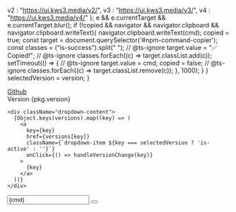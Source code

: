 
  v2 : "https://ui.kws3.media/v2/", 
  v3 : "https://ui.kws3.media/v3/", 
  v4 : "https://ui.kws3.media/v4/"
  };
  e && e.currentTarget && e.currentTarget.blur();
  if (!copied && navigator && navigator.clipboard && navigator.clipboard.writeText){
    navigator.clipboard.writeText(cmd);
    copied = true;
    const target = document.querySelector('#npm-command-copier');
    const classes = ("is-success").split(" ");
    // @ts-ignore
    target.value = "✅ Copied!";
    // @ts-ignore
    classes.forEach((c) => target.classList.add(c));
    setTimeout(() => {
      // @ts-ignore
      target.value = cmd;
      copied = false;
      // @ts-ignore
      classes.forEach((c) => target.classList.remove(c));
    }, 1000);
  }
}
  selectedVersion = version;
}

<div className="page-top-right-artifacts box">
  <div className="artifact-item-block">
    <a className="artifact-item" href="https://github.com/kws3media/ui/tree/master/packages/%40kws3/ui" target="_blank">
      <span className="icon-text">
        <span className="icon">
          <i className="fa fa-github"></i>
        </span>
        <span>Github</span>
      </span>
    </a>

  <div className="dropdown">
    <div className="dropdown-trigger">
      <span className="artifact-item tags has-addons">
        <span className="tag">Version</span>
        <span className="tag is-primary">{pkg.version}</span>
        <span className="tag"><span className="icon">
          <i className="fa fa-angle-down"></i>
        </span></span>
      </span>
    </div>
    
    <div className="dropdown-content">  
      {Object.keys(versions).map((key) => (
        <a
          key={key}
          href={versions[key]}
          className={`dropdown-item ${key === selectedVersion ? 'is-active' : ''}`}
          onClick={() => handleVersionChange(key)}
        >
          {key}
        </a>
      ))}
    </div>
</div>

  </div>
  
  <div className="artifact-item-block is-hidden-mobile">
    <div className="field has-addons">
      <span className="control is-expanded"><input id="npm-command-copier" className="input is-small has-background-light is-family-monospace" readOnly value={cmd} /></span>
      <span className="control">
        <button className="button is-small" title="Copy to clipboard" onClick={ctc}>
          <span className="icon">
            <i className="fa fa-copy"></i>
          </span>
        </button>
      </span>
    </div>
  </div>
</div>